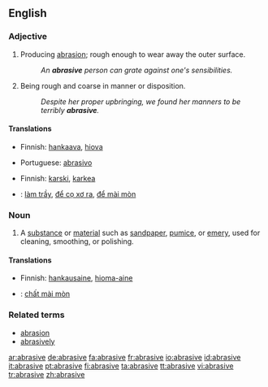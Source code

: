==English==

===Adjective===
{{en-adj}}

# Producing [[abrasion]]; rough enough to wear away the outer surface.
#:''An '''abrasive''' person can grate against one's sensibilities.''
# Being rough and coarse in manner or disposition.
#:''Despite her proper upbringing, we found her manners to be terribly '''abrasive'''.''

====Translations====
{{trans-top|producing abrasion; rough}}
*Finnish: [[hankaava]], [[hiova]]
{{trans-mid}}
*Portuguese: [[abrasivo]]
{{trans-bottom}}

{{trans-top|rough and coarse in manner or disposition}}
*Finnish: [[karski]], [[karkea]]
{{trans-mid}}
{{trans-bottom}}

{{checktrans-top|translations to be checked}}
*{{ttbc|Vietnamese}}: [[làm trầy]], [[để cọ xơ ra]], [[để mài mòn]]
{{checktrans-mid}}
{{checktrans-bottom}}

===Noun===
{{en-noun}}

# A [[substance]] or [[material]] such as [[sandpaper]], [[pumice]], or [[emery]], used for cleaning, smoothing, or polishing.

====Translations====
*Finnish: [[hankausaine]], [[hioma-aine]]

{{checktrans-top}}
*{{ttbc|Vietnamese}}: [[chất mài mòn]]
{{checktrans-bottom}}

===Related terms===
*[[abrasion]]
*[[abrasively]]

[[ar:abrasive]]
[[de:abrasive]]
[[fa:abrasive]]
[[fr:abrasive]]
[[io:abrasive]]
[[id:abrasive]]
[[it:abrasive]]
[[pt:abrasive]]
[[fi:abrasive]]
[[ta:abrasive]]
[[tt:abrasive]]
[[vi:abrasive]]
[[tr:abrasive]]
[[zh:abrasive]]